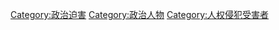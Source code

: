 [[Category:政治迫害|Category:政治迫害]]
[[Category:政治人物|Category:政治人物]]
[[Category:人权侵犯受害者|Category:人权侵犯受害者]]